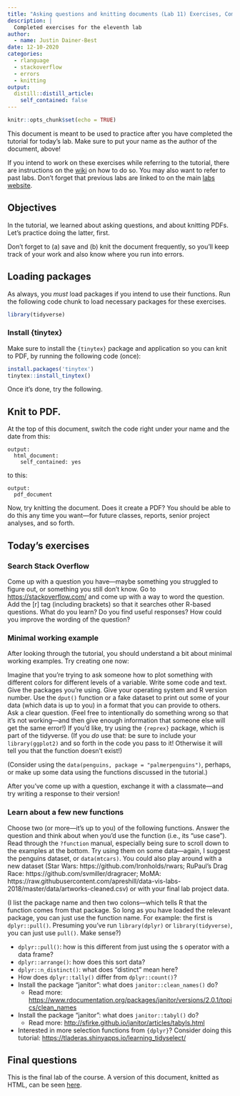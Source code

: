 ```yaml
---
title: "Asking questions and knitting documents (Lab 11) Exercises, Completed"
description: |
  Completed exercises for the eleventh lab
author:
  - name: Justin Dainer-Best
date: 12-10-2020
categories:
  - rlanguage
  - stackoverflow
  - errors
  - knitting
output:
  distill::distill_article:
    self_contained: false
---
```


```r
knitr::opts_chunk$set(echo = TRUE)
```

This document is meant to be used to practice after you have completed the tutorial for today's lab. Make sure to put your name as the author of the document, above! 

If you intend to work on these exercises while referring to the tutorial, there are instructions on the [wiki](https://github.com/jdbest/psychRstats/wiki/Run-a-tutorial-and-exercise-simultaneously) on how to do so. You may also want to refer to past labs. Don't forget that previous labs are linked to on the main [labs website](https://jdbest.github.io/psychRstats/labs.html).

## Objectives

In the tutorial, we learned about asking questions, and about knitting PDFs. Let's practice doing the latter, first. 

Don't forget to (a) save and (b) knit the document frequently, so you'll keep track of your work and also know where you run into errors. 

## Loading packages

As always, you _must_ load packages if you intend to use their functions. Run the following code chunk to load necessary packages for these exercises. 

```r
library(tidyverse)
```

### Install {tinytex}

Make sure to install the `{tinytex}` package and application so you can knit to PDF, by running the following code (once):

```r
install.packages('tinytex')
tinytex::install_tinytex()
```

Once it's done, try the following.

## Knit to PDF.

At the top of this document, switch the code right under your name and the date from this:
    
```
output: 
  html_document:
    self_contained: yes
```

to this:

```
output:
  pdf_document
```

Now, try knitting the document. Does it create a PDF? You should be able to do this any time you want---for future classes, reports, senior project analyses, and so forth. 

## Today's exercises

### Search Stack Overflow

Come up with a question you have---maybe something you struggled to figure out, or something you still don't know. Go to <https://stackoverflow.com/> and come up with a way to word the question. Add the [r] tag (including brackets) so that it searches other R-based questions. What do you learn? Do you find useful responses? How could you improve the wording of the question?

### Minimal working example

After looking through the tutorial, you should understand a bit about minimal working examples. Try creating one now:

Imagine that you're trying to ask someone how to plot something with different colors for different levels of a variable. Write some code and text. Give the packages you're using. Give your operating system and R version number. Use the `dput()` function or a fake dataset to print out some of your data (which data is up to you) in a format that you can provide to others. Ask a clear question. (Feel free to intentionally do something wrong so that it's not working---and then give enough information that someone else will get the same error!) If you'd like, try using the `{reprex}` package, which is part of the tidyverse. (If you *do* use that: be sure to include your `library(ggplot2)` and so forth in the code you pass to it! Otherwise it will tell you that the function doesn't exist!)

(Consider using the `data(penguins, package = "palmerpenguins")`, perhaps, or make up some data using the functions discussed in the tutorial.) 

After you've come up with a question, exchange it with a classmate---and try writing a response to their version! 

### Learn about a few new functions

Choose two (or more---it's up to you) of the following functions. Answer the question and think about when you'd use the function (i.e., its "use case"). Read through the `?function` manual, especially being sure to scroll down to the examples at the bottom. Try using them on some data---again, I suggest the penguins dataset, or `data(mtcars)`. You could also play around with a new dataset (Star Wars: https://github.com/Ironholds/rwars; RuPaul's Drag Race: https://github.com/svmiller/dragracer; MoMA: https://raw.githubusercontent.com/apreshill/data-vis-labs-2018/master/data/artworks-cleaned.csv) or with your final lab project data. 

(I list the package name and then two colons---which tells R that the function comes from that package. So long as you have loaded the relevant package, you can just use the function name. For example: the first is `dplyr::pull()`. Presuming you've run `library(dplyr)` or `library(tidyverse)`, you can just use `pull()`. Make sense?)

* `dplyr::pull()`: how is this different from just using the `$` operator with a data frame?
* `dplyr::arrange()`: how does this sort data?
* `dplyr::n_distinct()`: what does "distinct" mean here?
* How does `dplyr::tally()` differ from `dplyr::count()`?
* Install the package "janitor": what does `janitor::clean_names()` do?
  * Read more: <https://www.rdocumentation.org/packages/janitor/versions/2.0.1/topics/clean_names>
* Install the package "janitor": what does `janitor::tabyl()` do?
  * Read more: <http://sfirke.github.io/janitor/articles/tabyls.html>
* Interested in more selection functions from `{dplyr}`? Consider doing this tutorial: <https://tladeras.shinyapps.io/learning_tidyselect/>

## Final questions

This is the final lab of the course. A version of this document, knitted as HTML, can be seen [here](https://jdbest.github.io/psychRstats/answers/11-lab/).